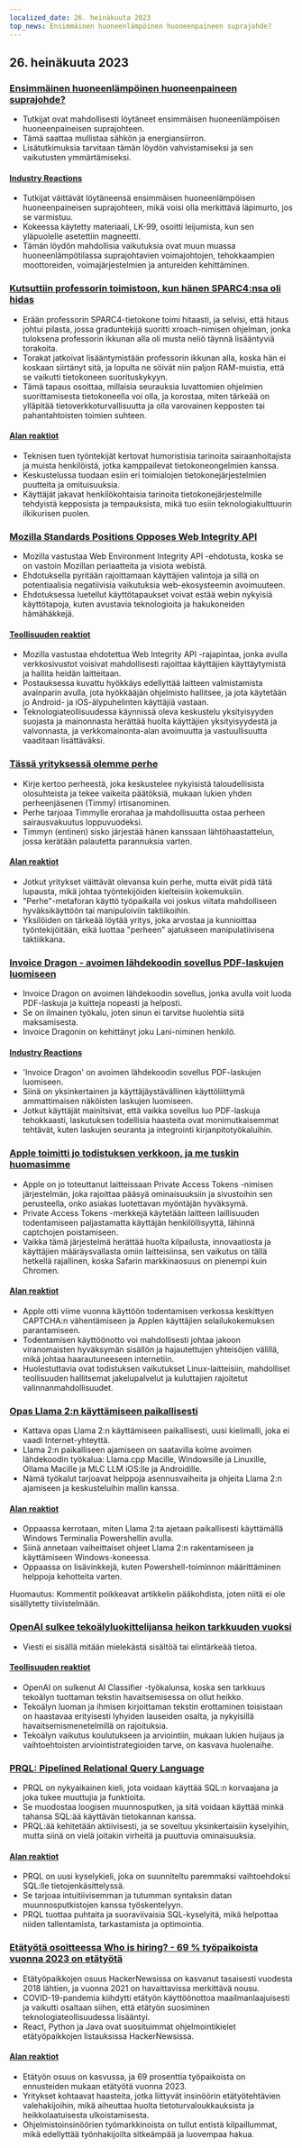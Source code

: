 ```yaml
---
localized_date: 26. heinäkuuta 2023
top_news: Ensimmäinen huoneenlämpöinen huoneenpaineen suprajohde?
---
```




<CallToAction />

<Steps>

## 26. heinäkuuta 2023

### [Ensimmäinen huoneenlämpöinen huoneenpaineen suprajohde?](https://arxiv.org/abs/2307.12008)

- Tutkijat ovat mahdollisesti löytäneet ensimmäisen huoneenlämpöisen huoneenpaineisen suprajohteen.
- Tämä saattaa mullistaa sähkön ja energiansiirron.
- Lisätutkimuksia tarvitaan tämän löydön vahvistamiseksi ja sen vaikutusten ymmärtämiseksi.

#### [Industry Reactions](http://news.ycombinator.com/item?id=36864624)

- Tutkijat väittävät löytäneensä ensimmäisen huoneenlämpöisen huoneenpaineisen suprajohteen, mikä voisi olla merkittävä läpimurto, jos se varmistuu.
- Kokeessa käytetty materiaali, LK-99, osoitti leijumista, kun sen yläpuolelle asetettiin magneetti.
- Tämän löydön mahdollisia vaikutuksia ovat muun muassa huoneenlämpötilassa suprajohtavien voimajohtojen, tehokkaampien moottoreiden, voimajärjestelmien ja antureiden kehittäminen.

### [Kutsuttiin professorin toimistoon, kun hänen SPARC4:nsa oli hidas](https://infosec.exchange/@paco/110772422266480371)

- Erään professorin SPARC4-tietokone toimi hitaasti, ja selvisi, että hitaus johtui pilasta, jossa graduntekijä suoritti xroach-nimisen ohjelman, jonka tuloksena professorin ikkunan alla oli musta neliö täynnä lisääntyviä torakoita.
- Torakat jatkoivat lisääntymistään professorin ikkunan alla, koska hän ei koskaan siirtänyt sitä, ja lopulta ne söivät niin paljon RAM-muistia, että se vaikutti tietokoneen suorituskykyyn.
- Tämä tapaus osoittaa, millaisia seurauksia luvattomien ohjelmien suorittamisesta tietokoneella voi olla, ja korostaa, miten tärkeää on ylläpitää tietoverkkoturvallisuutta ja olla varovainen kepposten tai pahantahtoisten toimien suhteen.

#### [Alan reaktiot](http://news.ycombinator.com/item?id=36857314)

- Teknisen tuen työntekijät kertovat humoristisia tarinoita sairaanhoitajista ja muista henkilöistä, jotka kamppailevat tietokoneongelmien kanssa.
- Keskustelussa tuodaan esiin eri toimialojen tietokonejärjestelmien puutteita ja omituisuuksia.
- Käyttäjät jakavat henkilökohtaisia tarinoita tietokonejärjestelmille tehdyistä kepposista ja tempauksista, mikä tuo esiin teknologiakulttuurin ilkikurisen puolen.

### [Mozilla Standards Positions Opposes Web Integrity API](https://github.com/mozilla/standards-positions/issues/852)

- Mozilla vastustaa Web Environment Integrity API -ehdotusta, koska se on vastoin Mozillan periaatteita ja visiota webistä.
- Ehdotuksella pyritään rajoittamaan käyttäjien valintoja ja sillä on potentiaalisia negatiivisia vaikutuksia web-ekosysteemin avoimuuteen.
- Ehdotuksessa luetellut käyttötapaukset voivat estää webin nykyisiä käyttötapoja, kuten avustavia teknologioita ja hakukoneiden hämähäkkejä.

#### [Teollisuuden reaktiot](http://news.ycombinator.com/item?id=36857032)

- Mozilla vastustaa ehdotettua Web Integrity API -rajapintaa, jonka avulla verkkosivustot voisivat mahdollisesti rajoittaa käyttäjien käyttäytymistä ja hallita heidän laitteitaan.
- Postauksessa kuvattu hyökkäys edellyttää laitteen valmistamista avainparin avulla, jota hyökkääjän ohjelmisto hallitsee, ja jota käytetään jo Android- ja iOS-älypuhelinten käyttäjiä vastaan.
- Teknologiateollisuudessa käynnissä oleva keskustelu yksityisyyden suojasta ja mainonnasta herättää huolta käyttäjien yksityisyydestä ja valvonnasta, ja verkkomainonta-alan avoimuutta ja vastuullisuutta vaaditaan lisättäväksi.

### [Tässä yrityksessä olemme perhe](https://pboyd.io/posts/at-company-we-are-family/)

- Kirje kertoo perheestä, joka keskustelee nykyisistä taloudellisista olosuhteista ja tekee vaikeita päätöksiä, mukaan lukien yhden perheenjäsenen (Timmy) irtisanominen.
- Perhe tarjoaa Timmylle erorahaa ja mahdollisuutta ostaa perheen sairausvakuutus loppuvuodeksi.
- Timmyn (entinen) sisko järjestää hänen kanssaan lähtöhaastattelun, jossa kerätään palautetta parannuksia varten.

#### [Alan reaktiot](http://news.ycombinator.com/item?id=36864476)

- Jotkut yritykset väittävät olevansa kuin perhe, mutta eivät pidä tätä lupausta, mikä johtaa työntekijöiden kielteisiin kokemuksiin.
- "Perhe"-metaforan käyttö työpaikalla voi joskus viitata mahdolliseen hyväksikäyttöön tai manipuloiviin taktiikoihin.
- Yksilöiden on tärkeää löytää yritys, joka arvostaa ja kunnioittaa työntekijöitään, eikä luottaa "perheen" ajatukseen manipulatiivisena taktiikkana.

### [Invoice Dragon - avoimen lähdekoodin sovellus PDF-laskujen luomiseen](https://invoicedragon.com/)

- Invoice Dragon on avoimen lähdekoodin sovellus, jonka avulla voit luoda PDF-laskuja ja kuitteja nopeasti ja helposti.
- Se on ilmainen työkalu, joten sinun ei tarvitse huolehtia siitä maksamisesta.
- Invoice Dragonin on kehittänyt joku Lani-niminen henkilö.

#### [Industry Reactions](http://news.ycombinator.com/item?id=36860898)

- 'Invoice Dragon' on avoimen lähdekoodin sovellus PDF-laskujen luomiseen.
- Siinä on yksinkertainen ja käyttäjäystävällinen käyttöliittymä ammattimaisen näköisten laskujen luomiseen.
- Jotkut käyttäjät mainitsivat, että vaikka sovellus luo PDF-laskuja tehokkaasti, laskutuksen todellisia haasteita ovat monimutkaisemmat tehtävät, kuten laskujen seuranta ja integrointi kirjanpitotyökaluihin.

### [Apple toimitti jo todistuksen verkkoon, ja me tuskin huomasimme](https://httptoolkit.com/blog/apple-private-access-tokens-attestation/)

- Apple on jo toteuttanut laitteissaan Private Access Tokens -nimisen järjestelmän, joka rajoittaa pääsyä ominaisuuksiin ja sivustoihin sen perusteella, onko asiakas luotettavan myöntäjän hyväksymä.
- Private Access Tokens -merkkejä käytetään laitteen laillisuuden todentamiseen paljastamatta käyttäjän henkilöllisyyttä, lähinnä captchojen poistamiseen.
- Vaikka tämä järjestelmä herättää huolta kilpailusta, innovaatiosta ja käyttäjien määräysvallasta omiin laitteisiinsa, sen vaikutus on tällä hetkellä rajallinen, koska Safarin markkinaosuus on pienempi kuin Chromen.

#### [Alan reaktiot](http://news.ycombinator.com/item?id=36862494)

- Apple otti viime vuonna käyttöön todentamisen verkossa keskittyen CAPTCHA:n vähentämiseen ja Applen käyttäjien selailukokemuksen parantamiseen.
- Todentamisen käyttöönotto voi mahdollisesti johtaa jakoon viranomaisten hyväksymän sisällön ja hajautettujen yhteisöjen välillä, mikä johtaa haarautuneeseen internetiin.
- Huolestuttavia ovat todistuksen vaikutukset Linux-laitteisiin, mahdolliset teollisuuden hallitsemat jakelupalvelut ja kuluttajien rajoitetut valinnanmahdollisuudet.

### [Opas Llama 2:n käyttämiseen paikallisesti](https://replicate.com/blog/run-llama-locally)

- Kattava opas Llama 2:n käyttämiseen paikallisesti, uusi kielimalli, joka ei vaadi Internet-yhteyttä.
- Llama 2:n paikalliseen ajamiseen on saatavilla kolme avoimen lähdekoodin työkalua: Llama.cpp Macille, Windowsille ja Linuxille, Ollama Macille ja MLC LLM iOS:lle ja Androidille.
- Nämä työkalut tarjoavat helppoja asennusvaiheita ja ohjeita Llama 2:n ajamiseen ja keskusteluihin mallin kanssa.

#### [Alan reaktiot](http://news.ycombinator.com/item?id=36865495)

- Oppaassa kerrotaan, miten Llama 2:ta ajetaan paikallisesti käyttämällä Windows Terminalia Powershellin avulla.
- Siinä annetaan vaiheittaiset ohjeet Llama 2:n rakentamiseen ja käyttämiseen Windows-koneessa.
- Oppaassa on lisävinkkejä, kuten Powershell-toiminnon määrittäminen helppoja kehotteita varten.

Huomautus: Kommentit poikkeavat artikkelin pääkohdista, joten niitä ei ole sisällytetty tiivistelmään.

### [OpenAI sulkee tekoälyluokittelijansa heikon tarkkuuden vuoksi](https://decrypt.co/149826/openai-quietly-shutters-its-ai-detection-tool)

- Viesti ei sisällä mitään mielekästä sisältöä tai elintärkeää tietoa.

#### [Teollisuuden reaktiot](http://news.ycombinator.com/item?id=36862850)

- OpenAI on sulkenut AI Classifier -työkalunsa, koska sen tarkkuus tekoälyn tuottaman tekstin havaitsemisessa on ollut heikko.
- Tekoälyn luoman ja ihmisen kirjoittaman tekstin erottaminen toisistaan on haastavaa erityisesti lyhyiden lauseiden osalta, ja nykyisillä havaitsemismenetelmillä on rajoituksia.
- Tekoälyn vaikutus koulutukseen ja arviointiin, mukaan lukien huijaus ja vaihtoehtoisten arviointistrategioiden tarve, on kasvava huolenaihe.

### [PRQL: Pipelined Relational Query Language](https://github.com/PRQL/prql)

- PRQL on nykyaikainen kieli, jota voidaan käyttää SQL:n korvaajana ja joka tukee muuttujia ja funktioita.
- Se muodostaa loogisen muunnosputken, ja sitä voidaan käyttää minkä tahansa SQL:ää käyttävän tietokannan kanssa.
- PRQL:ää kehitetään aktiivisesti, ja se soveltuu yksinkertaisiin kyselyihin, mutta siinä on vielä joitakin virheitä ja puuttuvia ominaisuuksia.

#### [Alan reaktiot](http://news.ycombinator.com/item?id=36866861)

- PRQL on uusi kyselykieli, joka on suunniteltu paremmaksi vaihtoehdoksi SQL:lle tietojenkäsittelyssä.
- Se tarjoaa intuitiivisemman ja tutumman syntaksin datan muunnosputkistojen kanssa työskentelyyn.
- PRQL tuottaa puhtaita ja suoraviivaisia SQL-kyselyitä, mikä helpottaa niiden tallentamista, tarkastamista ja optimointia.

### [Etätyötä osoitteessa Who is hiring? - 69 % työpaikoista vuonna 2023 on etätyötä](https://blog.spatial.chat/tracking-hackernews-shifting-preferences-for-remote-jobs-over-5-years/)

- Etätyöpaikkojen osuus HackerNewsissa on kasvanut tasaisesti vuodesta 2018 lähtien, ja vuonna 2021 on havaittavissa merkittävä nousu.
- COVID-19-pandemia kiihdytti etätyön käyttöönottoa maailmanlaajuisesti ja vaikutti osaltaan siihen, että etätyön suosiminen teknologiateollisuudessa lisääntyi.
- React, Python ja Java ovat suosituimmat ohjelmointikielet etätyöpaikkojen listauksissa HackerNewsissa.

#### [Alan reaktiot](http://news.ycombinator.com/item?id=36863280)

- Etätyön osuus on kasvussa, ja 69 prosenttia työpaikoista on ennusteiden mukaan etätyötä vuonna 2023.
- Yritykset kohtaavat haasteita, jotka liittyvät insinöörin etätyötehtävien valehakijoihin, mikä aiheuttaa huolta tietoturvaloukkauksista ja heikkolaatuisesta ulkoistamisesta.
- Ohjelmistoinsinöörien työmarkkinoista on tullut entistä kilpaillummat, mikä edellyttää työnhakijoilta sitkeämpää ja luovempaa hakua.

</Steps>
